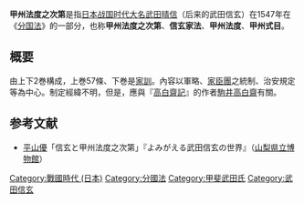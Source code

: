 {{japanese|japanese=甲州法度次第|kana=こうしゅうはっとのしだい}}
'''甲州法度之次第'''是指[[战国时代_(日本)|日本战国时代]][[大名_(称谓)|大名]][[武田信玄|武田晴信]]（后来的武田信玄）在1547年在《[[分国法|分国法]]》的一部分，也称'''甲州法度之次第'''、'''信玄家法'''、'''甲州法度'''、'''甲州式目'''。

== 概要 ==
由上下2巻構成，上巻57條、下巻是[[家訓|家訓]]。內容以軍略、[[家臣團|家臣團]]之統制、治安規定等為中心。制定經緯不明，但是，應與『[[高白齋記|高白齋記]]』的作者[[駒井高白齋|駒井高白齋]]有關。

== 参考文献 ==
*[[平山優_(歴史学者)|平山優]]「信玄と甲州法度之次第」『よみがえる武田信玄の世界』（[[山梨県立博物館|山梨県立博物館]]）

[[Category:戰國時代_(日本)|Category:戰國時代 (日本)]]
[[Category:分國法|Category:分國法]]
[[Category:甲斐武田氏|Category:甲斐武田氏]]
[[Category:武田信玄|Category:武田信玄]]